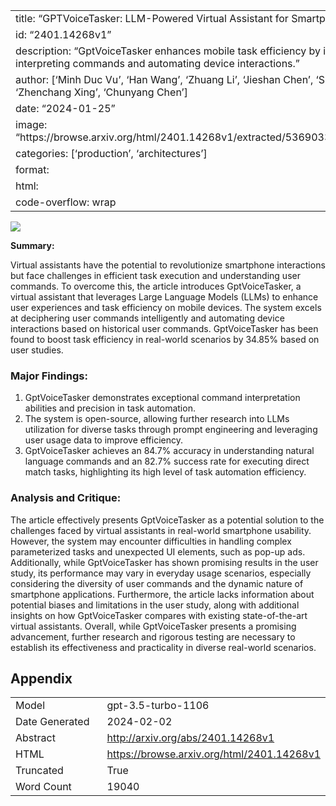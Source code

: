 
---
title: "GPTVoiceTasker: LLM-Powered Virtual Assistant for Smartphone"
id: "2401.14268v1"
description: "GptVoiceTasker enhances mobile task efficiency by intelligently interpreting commands and automating device interactions."
author: ['Minh Duc Vu', 'Han Wang', 'Zhuang Li', 'Jieshan Chen', 'Shengdong Zhao', 'Zhenchang Xing', 'Chunyang Chen']
date: "2024-01-25"
image: "https://browse.arxiv.org/html/2401.14268v1/extracted/5369033/assets/prompt.png"
categories: ['production', 'architectures']
format:
  html:
    code-overflow: wrap
---

![](https://browse.arxiv.org/html/2401.14268v1/extracted/5369033/assets/prompt.png)

**Summary:**

Virtual assistants have the potential to revolutionize smartphone interactions but face challenges in efficient task execution and understanding user commands. To overcome this, the article introduces GptVoiceTasker, a virtual assistant that leverages Large Language Models (LLMs) to enhance user experiences and task efficiency on mobile devices. The system excels at deciphering user commands intelligently and automating device interactions based on historical user commands. GptVoiceTasker has been found to boost task efficiency in real-world scenarios by 34.85% based on user studies.

### Major Findings:
1. GptVoiceTasker demonstrates exceptional command interpretation abilities and precision in task automation.
2. The system is open-source, allowing further research into LLMs utilization for diverse tasks through prompt engineering and leveraging user usage data to improve efficiency. 
3. GptVoiceTasker achieves an 84.7% accuracy in understanding natural language commands and an 82.7% success rate for executing direct match tasks, highlighting its high level of task automation efficiency.

### Analysis and Critique:
The article effectively presents GptVoiceTasker as a potential solution to the challenges faced by virtual assistants in real-world smartphone usability. However, the system may encounter difficulties in handling complex parameterized tasks and unexpected UI elements, such as pop-up ads. Additionally, while GptVoiceTasker has shown promising results in the user study, its performance may vary in everyday usage scenarios, especially considering the diversity of user commands and the dynamic nature of smartphone applications. Furthermore, the article lacks information about potential biases and limitations in the user study, along with additional insights on how GptVoiceTasker compares with existing state-of-the-art virtual assistants. Overall, while GptVoiceTasker presents a promising advancement, further research and rigorous testing are necessary to establish its effectiveness and practicality in diverse real-world scenarios.

## Appendix

|          |          |
|----------|----------|
| Model     | gpt-3.5-turbo-1106       |
| Date Generated     | 2024-02-02       |
| Abstract | [http://arxiv.org/abs/2401.14268v1](http://arxiv.org/abs/2401.14268v1)        |
| HTML     | [https://browse.arxiv.org/html/2401.14268v1](https://browse.arxiv.org/html/2401.14268v1)       |
| Truncated       | True       |
| Word Count       | 19040       |